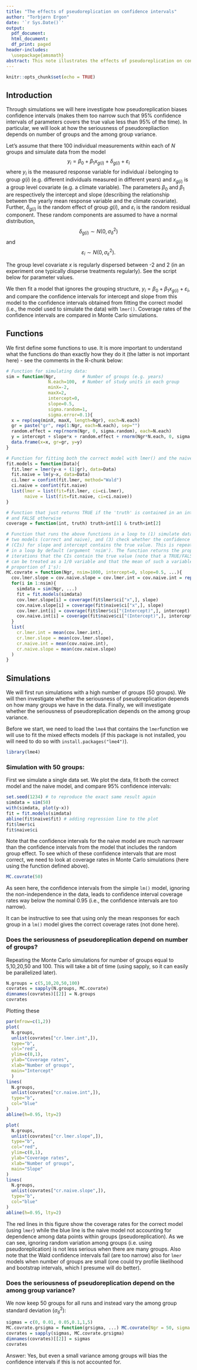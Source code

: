 ```yaml
---
title: "The effects of pseudoreplication on confidence intervals"
author: "Torbjørn Ergon"
date: '`r Sys.Date()`'
output:
  pdf_document:
  html_document:
  df_print: paged
header-includes:
  \usepackage{amsmath}
abstract: This note illustrates the effects of pseudoreplication on confidence interval coverage rates.
---
```


```r
knitr::opts_chunk$set(echo = TRUE)
```

## Introduction

Through simulations we will here investigate how pseudoreplication biases confidence intervals (makes them too narrow such that 95% confidence intervals of parameters covers the true value less than 95% of the time). In particular, we will look at how the seriousness of pseudorepliaction depends on number of groups and the among group variance.

Let's assume that there 100 individual measurements within each of $N$ groups and simulate data from the model
$$y_i = \beta_0 + \beta_1x_{g(i)} + \delta_{g(i)} + \varepsilon_i$$
where $y_i$ is the measured response variable for individual $i$ belonging to group $g(i)$ (e.g. different individuals measured in different years) and $x_{g(i)}$ is a group level covariate (e.g. a climate variable). The parameters $\beta_0$ and $\beta_1$ are respectively the intercept and slope (describing the relationship between the yearly mean response variable and the climate covariate). Further, $\delta_{g(i)}$ is the random effect of group $g(i)$, and $\varepsilon_i$ is the random residual component. These random components are assumed to have a normal distribution,
$$\delta_{g(i)} \sim N(0, \sigma_\delta^2)$$
and
$$\varepsilon_i \sim N(0, \sigma_\varepsilon^2).$$

The group level covariate $x$ is regularly dispersed between -2 and 2 (in an experiment one typically disperse treatments regularly). See the script below for parameter values.

We then fit a model that ignores the grouping structure, $y_i = \beta_0 + \beta_1x_{g(i)} + \varepsilon_i$, and compare the confidence intervals for intercept and slope from this model to the confidence intervals obtained from fitting the correct model (i.e., the model used to simulate the data) with `lmer()`. Coverage rates of the confidence intervals are compared in Monte Carlo simulations.

## Functions

We first define some functions to use. It is more important to understand what the functions do than exactly how they do it (the latter is not important here) - see the comments in the R-chunk below:

```r
# Function for simulating data:
sim = function(Ngr,          # Number of groups (e.g. years)
                N.each=100,  # Number of study units in each group
                minX=-2,
                maxX=2,
                intercept=0,
                slope=0.5,
                sigma.random=1,
                sigma.error=0.1){
  x = rep(seq(minX, maxX, length=Ngr), each=N.each)
  gr = paste("gr", rep(1:Ngr, each=N.each), sep="")
  random.effect = rep(rnorm(Ngr, 0, sigma.random), each=N.each)
  y = intercept + slope*x + random.effect + rnorm(Ngr*N.each, 0, sigma.error)
  data.frame(x=x, gr=gr, y=y)
}

# Function for fitting both the correct model with lmer() and the naive model with lm():
fit.models = function(Data){
  fit.lmer = lmer(y~x + (1|gr), data=Data)
  fit.naive = lm(y~x, data=Data)
  ci.lmer = confint(fit.lmer, method="Wald")
  ci.naive = confint(fit.naive)
  list(lmer = list(fit=fit.lmer, ci=ci.lmer),
       naive = list(fit=fit.naive, ci=ci.naive))
}

# Function that just returns TRUE if the 'truth' is contained in an interval 'int', 
# and FALSE otherwise
coverage = function(int, truth) truth>int[1] & truth<int[2]

# Function that runs the above functions in a loop to (1) simulate data, (2)fit the 
# two models (correct and naive), and (3) check whether the confidence intervals 
# (CIs) for slope and intercept contains the true value. This is repeated 1000 times
# in a loop by default (argument 'nsim'). The function returns the proportion of 
# iterations that the CIs contain the true value (note that a TRUE/FALSE variable 
# can be treated as a 1/0 variable and that the mean of such a variable is the 
# proportion of 1's):
MC.covrate = function(Ngr, nsim=1000, intercept=0, slope=0.5, ...){
  cov.lmer.slope = cov.naive.slope = cov.lmer.int = cov.naive.int = rep(NA,nsim)
  for(i in 1:nsim){
    simdata = sim(Ngr, ...)
    fit = fit.models(simdata)
    cov.lmer.slope[i] = coverage(fit$lmer$ci["x",], slope)
    cov.naive.slope[i] = coverage(fit$naive$ci["x",], slope)
    cov.lmer.int[i] = coverage(fit$lmer$ci["(Intercept)",], intercept)
    cov.naive.int[i] = coverage(fit$naive$ci["(Intercept)",], intercept)
  }
  list(
    cr.lmer.int = mean(cov.lmer.int),
    cr.lmer.slope = mean(cov.lmer.slope),
    cr.naive.int = mean(cov.naive.int), 
    cr.naive.slope = mean(cov.naive.slope)
  )
}
```


## Simulations

We will first run simulations with a high number of groups (50 groups). We will then investigate whether the seriousness of pseudoreplication depends on how many groups we have in the data. Finally, we will investigate whether the seriousness of pseudoreplication depends on the among group variance.

Before we start, we need to load the `lme4` that contains the `lmer`function we will use to fit the mixed effects models (if this package is not installed, you will need to do so with `install.packages("lme4")`).

```r
library(lme4)
```

### Simulation with 50 groups:

First we simulate a single data set. We plot the data, fit both the correct model and the naive model, and compare 95% confidence intervals:

```r
set.seed(1234) # to reproduce the exact same result again
simdata = sim(50)
with(simdata, plot(y~x))
fit = fit.models(simdata)
abline(fit$naive$fit) # adding regression line to the plot
fit$lmer$ci
fit$naive$ci
```

Note that the confidence intervals for the naive model are much narrower than the confidence intervals from the model that includes the random group effect. To see which of these confidence intervals that are most correct, we need to look at coverage rates in Monte Carlo simulations (here using the function defined above). 

```r
MC.covrate(50)
```

As seen here, the confidence intervals from the simple `lm()` model, ignoring the non-independence in the data, leads to confidence interval coverage rates way below the nominal 0.95 (i.e., the confidence intervals are too narrow).

It can be instructive to see that using only the mean responses for each group in a `lm()` model gives the correct coverage rates (not done here).

### Does the seriousness of pseudoreplication depend on number of groups?

Repeating the Monte Carlo simulations for number of groups equal to 5,10,20,50 and 100. This will take a bit of time (using sapply, so it can easily be parallelized later).

<!-- Convergence failure sometimes occur in lmer(). I have suppressed these warnings in the code chunk. Note however that the coverage rates are then conditional on convergence -->
```r
N.groups = c(5,10,20,50,100)
covrates = sapply(N.groups, MC.covrate)
dimnames(covrates)[[2]] = N.groups
covrates
```

Plotting these

```r
par(mfrow=c(1,2))
plot(
  N.groups,
  unlist(covrates["cr.lmer.int",]),
  type="b",
  col="red",
  ylim=c(0,1),
  ylab="Coverage rates",
  xlab="Number of groups",
  main="Intercept"
  )
lines(
  N.groups,
  unlist(covrates["cr.naive.int",]),
  type="b",
  col="blue"
)
abline(h=0.95, lty=2)

plot(
  N.groups,
  unlist(covrates["cr.lmer.slope",]),
  type="b",
  col="red",
  ylim=c(0,1),
  ylab="Coverage rates",
  xlab="Number of groups",
  main="Slope"
)
lines(
  N.groups,
  unlist(covrates["cr.naive.slope",]),
  type="b",
  col="blue"
)
abline(h=0.95, lty=2)
```

The red lines in this figure show the coverage rates for the correct model (using `lmer`) while the blue line is the naive model not accounting for dependence among data points within groups (pseudoreplication). As we can see, ignoring random variation among groups (i.e. using pseudoreplication) is not less serious when there are many groups. Also note that the Wald confidence intervals fail (are too narrow) also for `lmer` models when number of groups are small (one could try profile likelihood and bootstrap intervals, which I presume will do better).

### Does the seriousness of pseudoreplication depend on the among group variance?

We now keep 50 groups for all runs and instead vary the among group standard deviation ($\sigma_\delta^2$):

<!-- Convergence failure sometimes occur in lmer(), particularly when the variances are low. I have suppressed these warnings in the code chunk. Note however that the coverage rates are then conditional on convergence -->
```r
sigmas = c(0, 0.01, 0.05,0.1,1,5)
MC.covrate.grsigma = function(grsigma, ...) MC.covrate(Ngr = 50, sigma.random = grsigma)
covrates = sapply(sigmas, MC.covrate.grsigma)
dimnames(covrates)[[2]] = sigmas
covrates
```

Answer: Yes, but even a small variance among groups will bias the confidence intervals if this is not accounted for.